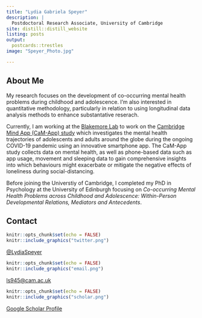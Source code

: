 ```yaml
---
title: "Lydia Gabriela Speyer"
description: |
  Postdoctoral Research Associate, University of Cambridge
site: distill::distill_website
listing: posts
output:
  postcards::trestles 
image: "Speyer_Photo.jpg" 

---
```

## About Me

My research focuses on the development of co-occurring mental health problems during childhood and adolescence. I'm also interested in quantitative methodology, particularly in relation to using longitudinal data analysis methods to enhance substantative reserach. 

Currently, I am working at the [Blakemore Lab](https://sites.google.com/site/blakemorelab/Home?authuser=0) to work on the [Cambridge Mind App (CaM-App) study](https://sites.google.com/site/blakemorelab/research/cambridge-mind-app-study?authuser=0) which investigates the mental health trajectories of adolescents and adults around the globe during the ongoing COVID-19 pandemic using an innovative smartphone app. The CaM-App study collects data on mental health, as well as phone-based data such as app usage, movement and sleeping data to gain comprehensive insights into which behaviours might exacerbate or mitigate the negative effects of loneliness during social-distancing. 

Before joining the Universtiy of Cambridge, I completed my PhD in Psychology at the University of Edinburgh focusing on *Co-occurring Mental Health Problems across Childhood and Adolescence: Within-Person Developmental Relations, Mediators and Antecedents*. 

## Contact


```r
knitr::opts_chunk$set(echo = FALSE)
knitr::include_graphics("twitter.png")
``` 
[$@$LydiaSpeyer](https://twitter.com/LydiaSpeyer)


```r
knitr::opts_chunk$set(echo = FALSE)
knitr::include_graphics("email.png")
``` 
[ls945@cam.ac.uk](ls945@cam.ac.uk)

```r
knitr::opts_chunk$set(echo = FALSE)
knitr::include_graphics("scholar.png")
``` 
[Google Scholar Profile](https://scholar.google.com/citations?user=C9CiBIAAAAAJ&hl=en)

